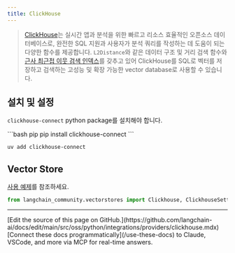 ```yaml
---
title: ClickHouse
---
```


> [ClickHouse](https://clickhouse.com/)는 실시간 앱과 분석을 위한 빠르고 리소스 효율적인 오픈소스 데이터베이스로, 완전한 SQL 지원과 사용자가 분석 쿼리를 작성하는 데 도움이 되는 다양한 함수를 제공합니다.
> `L2Distance`와 같은 데이터 구조 및 거리 검색 함수와
> [근사 최근접 이웃 검색 인덱스](https://clickhouse.com/docs/en/engines/table-engines/mergetree-family/annindexes)를 갖추고 있어
> ClickHouse를 SQL로 벡터를 저장하고 검색하는 고성능 및 확장 가능한 vector database로 사용할 수 있습니다.


## 설치 및 설정

`clickhouse-connect` python package를 설치해야 합니다.

<CodeGroup>
```bash pip
pip install clickhouse-connect
```

```bash uv
uv add clickhouse-connect
```
</CodeGroup>

## Vector Store

[사용 예제](/oss/python/integrations/vectorstores/clickhouse)를 참조하세요.

```python
from langchain_community.vectorstores import Clickhouse, ClickhouseSettings
```

---

<Callout icon="pen-to-square" iconType="regular">
    [Edit the source of this page on GitHub.](https://github.com/langchain-ai/docs/edit/main/src/oss/python/integrations/providers/clickhouse.mdx)
</Callout>
<Tip icon="terminal" iconType="regular">
    [Connect these docs programmatically](/use-these-docs) to Claude, VSCode, and more via MCP for    real-time answers.
</Tip>
